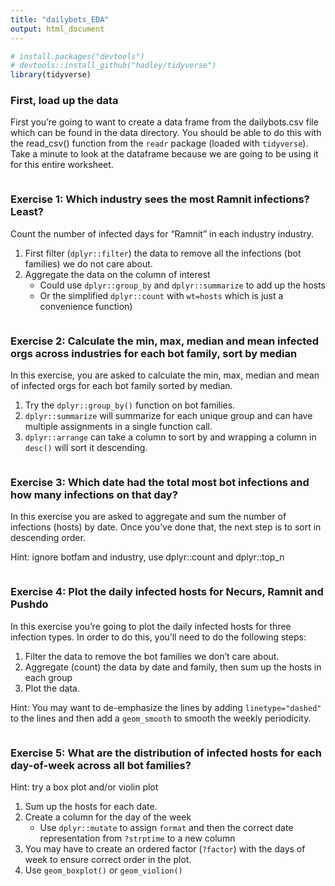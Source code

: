 ```yaml
---
title: "dailybots_EDA"
output: html_document
---
```


```r
# install.packages("devtools")
# devtools::install_github("hadley/tidyverse")
library(tidyverse)
```

### First, load up the data

First you're going to want to create a data frame from the dailybots.csv file which can be found in the data directory. You should be able to do this with the read_csv() function from the `readr` package (loaded with `tidyverse`). Take a minute to look at the dataframe because we are going to be using it for this entire worksheet.

```r

```

### Exercise 1: Which industry sees the most Ramnit infections?  Least?

Count the number of infected days for "Ramnit" in each industry industry. 

1. First filter (`dplyr::filter`) the data to remove all the infections (bot families) we do not care about.
2. Aggregate the data on the column of interest 
    + Could use `dplyr::group_by` and `dplyr::summarize` to add up the hosts 
    + Or the simplified `dplyr::count` with `wt=hosts` which is just a convenience function)


```r

```

### Exercise 2: Calculate the min, max, median and mean infected orgs across industries for each bot family, sort by median

In this exercise, you are asked to calculate the min, max, median and mean of infected orgs for each bot family sorted by median.  

1. Try the `dplyr::group_by()` function on bot families.
2. `dplyr::summarize` will summarize for each unique group and can have multiple assignments in a single function call.
3. `dplyr::arrange` can take a column to sort by and wrapping a column in `desc()` will sort it descending.

```r

```

### Exercise 3: Which date had the total most bot infections and how many infections on that day?

In this exercise you are asked to aggregate and sum the number of infections (hosts) by date. Once you've done that, the next step is to sort in descending order.

Hint: ignore botfam and industry, use dplyr::count and dplyr::top_n

```r

```

### Exercise 4: Plot the daily infected hosts for Necurs, Ramnit and Pushdo

In this exercise you're going to plot the daily infected hosts for three infection types. In order to do this, you'll need to do the following steps:

1. Filter the data to remove the bot families we don't care about.
2. Aggregate (count) the data by date and family, then sum up the hosts in each group
3. Plot the data. 

Hint: You may want to de-emphasize the lines by adding `linetype="dashed"` to the lines and then add a `geom_smooth` to smooth the weekly periodicity. 

```r

```

### Exercise 5: What are the distribution of infected hosts for each day-of-week across all bot families?  

Hint: try a box plot and/or violin plot

1. Sum up the hosts for each date.
2. Create a column for the day of the week 
    + Use `dplyr::mutate` to assign `format` and then the correct date representation from `?strptime` to a new column
3. You may have to create an ordered factor (`?factor`) with the days of week to ensure correct order in the plot.
4. Use `geom_boxplot()` or `geom_violion()`

```r

```

